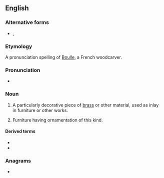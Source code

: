 {{also|Buhl|Bühl}}
==English==
{{wikipedia}}

===Alternative forms===
* {{l|en|boulle}}, {{l|en|boule}}

===Etymology===
A pronunciation spelling of [[w:André Charles Boulle|Boulle]], a French woodcarver.

===Pronunciation===
* {{IPA|en|/buːl/}}

===Noun===
{{en-noun|-|s}}

# {{lb|en|woodworking}} A particularly decorative piece of [[brass]] or other material, used as inlay in furniture or other works.
# Furniture having ornamentation of this kind.

====Derived terms====
* {{l|en|buhl work}}
* {{l|en|buhlwork}}

===Anagrams===
* {{anagrams|en|a=bhlu|bluh}}